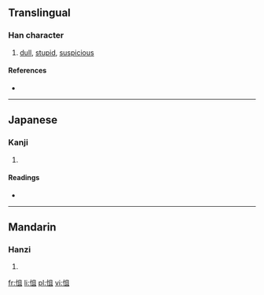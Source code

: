 ==Translingual==

===Han character===
{{Han char|rn=61|rad=心|as=05|sn=8|four=9701<sub>0</sub>|canj=心月一 (PBM)}}

# [[dull]], [[stupid]], [[suspicious]]

====References====
* {{Han ref|kx=0380.250|dkj=10457|dj=0709.020|hdz=42285.010|uh=601A|ud=24602|bh=CCA5|bd=52389}}

----

==Japanese==

===Kanji===
{{ja-kanji|grade=|rs=心05}}

# {{defn|Japanese|sort=心05}}

====Readings====
* {{ja-readings|on=[[しょ]] (sho), [[じょ]] (jo), [[そ]] (so)|kun=[[おごる]] (ogoru)}}

----

==Mandarin==

===Hanzi===
{{cmn-hanzi|pin=[[jù]] ([[ju4]])|wg=chü<sup>4</sup>}}

# {{defn|Mandarin|sort=心05}}

[[fr:怚]]
[[li:怚]]
[[pl:怚]]
[[vi:怚]]